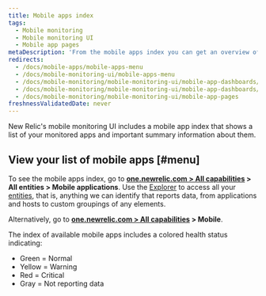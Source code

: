 ```yaml
---
title: Mobile apps index
tags:
  - Mobile monitoring
  - Mobile monitoring UI
  - Mobile app pages
metaDescription: 'From the mobile apps index you can get an overview of the health of your apps and dive deeper into specific apps.'
redirects:
  - /docs/mobile-apps/mobile-apps-menu
  - /docs/mobile-monitoring-ui/mobile-apps-menu
  - /docs/mobile-monitoring/mobile-monitoring-ui/mobile-app-dashboards/mobile-apps-menu
  - /docs/mobile-monitoring/mobile-monitoring-ui/mobile-app-dashboards/mobile-apps-index
  - /docs/mobile-monitoring/mobile-monitoring-ui/mobile-app-pages 
freshnessValidatedDate: never
---
```


New Relic's mobile monitoring UI includes a mobile app index that shows a list of your monitored apps and important summary information about them.

## View your list of mobile apps [#menu]

To see the mobile apps index, go to **[one.newrelic.com > All capabilities](https://one.newrelic.com/all-capabilities) > All entities > Mobile applications**. Use the [Explorer](/docs/new-relic-one/use-new-relic-one/core-concepts/new-relic-explorer-view-performance-across-apps-services-hosts/) to access all your [entities](/docs/new-relic-one/use-new-relic-one/core-concepts/what-entity-new-relic/), that is, anything we can identify that reports data, from applications and hosts to custom groupings of any elements. 

Alternatively, go to **[one.newrelic.com > All capabilities](https://one.newrelic.com/all-capabilities) > Mobile**.

The index of available mobile apps includes a colored health status indicating:

* Green = Normal
* Yellow = Warning
* Red = Critical
* Gray = Not reporting data 

